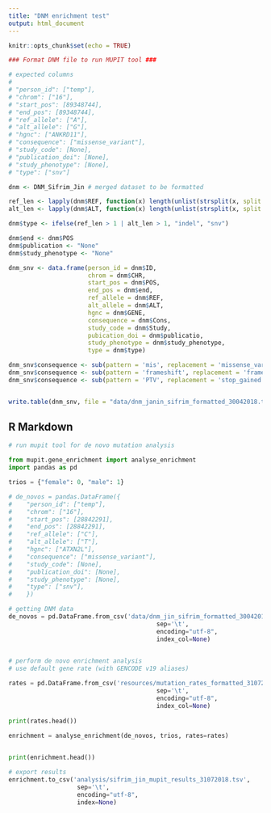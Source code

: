 ```yaml
---
title: "DNM enrichment test"
output: html_document
---
```


```r
knitr::opts_chunk$set(echo = TRUE)
```


```r
### Format DNM file to run MUPIT tool ###

# expected columns 
#
# "person_id": ["temp"],
# "chrom": ["16"],
# "start_pos": [89348744],
# "end_pos": [89348744],
# "ref_allele": ["A"],
# "alt_allele": ["G"],
# "hgnc": ["ANKRD11"],
# "consequence": ["missense_variant"],
# "study_code": [None],
# "publication_doi": [None],
# "study_phenotype": [None],
# "type": ["snv"] 

dnm <- DNM_Sifrim_Jin # merged dataset to be formatted

ref_len <- lapply(dnm$REF, function(x) length(unlist(strsplit(x, split = ''))))
alt_len <- lapply(dnm$ALT, function(x) length(unlist(strsplit(x, split = ''))))

dnm$type <- ifelse(ref_len > 1 | alt_len > 1, "indel", "snv")

dnm$end <- dnm$POS
dnm$publication <- "None"
dnm$study_phenotype <- "None"

dnm_snv <- data.frame(person_id = dnm$ID,
                      chrom = dnm$CHR,
                      start_pos = dnm$POS,
                      end_pos = dnm$end,
                      ref_allele = dnm$REF,
                      alt_allele = dnm$ALT,
                      hgnc = dnm$GENE,
                      consequence = dnm$Cons,
                      study_code = dnm$Study,
                      pubication_doi = dnm$publicatio,
                      study_phenotype = dnm$study_phenotype,
                      type = dnm$type)

dnm_snv$consequence <- sub(pattern = 'mis', replacement = 'missense_variant', dnm_snv$consequence, fixed = T)
dnm_snv$consequence <- sub(pattern = 'frameshift', replacement = 'frameshift_variant', dnm_snv$consequence, fixed = T)
dnm_snv$consequence <- sub(pattern = 'PTV', replacement = 'stop_gained', dnm_snv$consequence, fixed = T)


write.table(dnm_snv, file = "data/dnm_janin_sifrim_formatted_30042018.tsv", row.names = FALSE, sep = '\t', quote = FALSE)

```


## R Markdown

```python

# run mupit tool for de novo mutation analysis

from mupit.gene_enrichment import analyse_enrichment
import pandas as pd

trios = {"female": 0, "male": 1}

# de_novos = pandas.DataFrame({
#    "person_id": ["temp"],
#    "chrom": ["16"],
#    "start_pos": [28842291],
#    "end_pos": [28842291],
#    "ref_allele": ["C"],
#    "alt_allele": ["T"],
#    "hgnc": ["ATXN2L"],
#    "consequence": ["missense_variant"],
#    "study_code": [None],
#    "publication_doi": [None],
#    "study_phenotype": [None],
#    "type": ["snv"],
#    })

# getting DNM data
de_novos = pd.DataFrame.from_csv('data/dnm_jin_sifrim_formatted_30042018.tsv', 
                                         sep='\t', 
                                         encoding="utf-8", 
                                         index_col=None)
                                  

# perform de novo enrichment analysis
# use default gene rate (with GENCODE v19 aliases)

rates = pd.DataFrame.from_csv('resources/mutation_rates_formatted_31072018.tsv', 
                                         sep='\t', 
                                         encoding="utf-8", 
                                         index_col=None)
                                         
print(rates.head())
    
enrichment = analyse_enrichment(de_novos, trios, rates=rates)


print(enrichment.head())

# export results
enrichment.to_csv('analysis/sifrim_jin_mupit_results_31072018.tsv', 
                   sep='\t',
                   encoding="utf-8", 
                   index=None)

```
